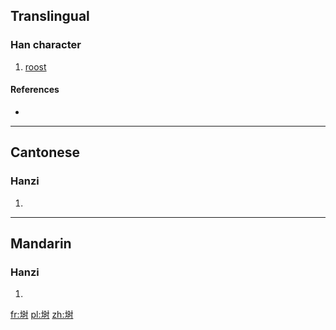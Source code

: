 {{also|塒}}
==Translingual==

===Han character===
{{Han char|rn=32|rad=土|as=07|sn=10|four=|canj=土日木戈 (GADI)}}

# [[roost]]

====References====
* {{Han ref|kx=0230.121|hdz=10444.010|uh=57D8|ud=22488}}

----

==Cantonese==

===Hanzi===
{{yue-hanzi|jyut=|y=si4|tra=塒}}

# {{defn|Cantonese|sort=土07}}

----

==Mandarin==

===Hanzi===
{{cmn-hanzi|tra=塒|pin=[[shí]] ([[shi2]])|wg=shih<sup>2</sup>}}

# {{defn|Mandarin|sort=土07}}

[[fr:埘]]
[[pl:埘]]
[[zh:埘]]